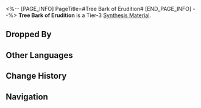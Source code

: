 <%-- [PAGE_INFO]
PageTitle=#Tree Bark of Erudition#
[END_PAGE_INFO] --%>
{{Item Infobox
|title       = Tree Bark of Erudition
|id          = 182006
|image       = Item Tree Bark of Erudition.png
|type        = 
|invCategory = Other Materials
|rarity      = 3
|effect      = Tier 3 Synthesis Material
|description = It says a lot more when beaten into pulp used for papermaking.
|source1     = Robot Settlement: Automatons or other enemies
}}
{{Description|1=''"The wisdom of mankind is contained in this one word."''}}
'''Tree Bark of Erudition''' is a Tier-3 [[Synthesis Material]].

==Dropped By==
{{Dropped By}}

==Other Languages==
{{Other Languages
|en   = Tree Bark of Erudition
|zhs  = 智识树皮
|zht  = 智識樹皮
|ja   = 知恵の樹皮
|ko   = 지식의 나무껍질
|es   = Corteza de árbol de la Erudición
|fr   = Écorce d'arbre de l'Érudition
|ru   = Древесная кора Эрудиции
|th   = Tree Bark of Erudition
|vi   = Vỏ Cây Tri Thức
|de   = Baumrinde der Gelehrsamkeit
|id   = Tree Bark of Erudition
|pt   = Casca de Árvore da Erudição
}}

==Change History==
{{Change History|2.0}}

==Navigation==
{{Synthesis Material Navbox}}